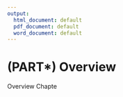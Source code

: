 ```yaml
---
output:
  html_document: default
  pdf_document: default
  word_document: default
---
```


# (PART\*) Overview

Overview Chapte